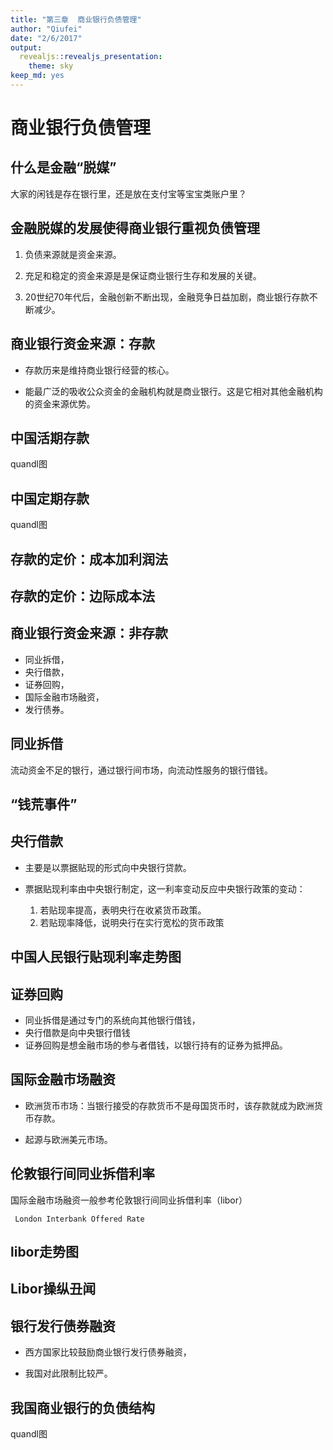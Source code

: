```yaml
---
title: "第三章  商业银行负债管理"
author: "Qiufei"
date: "2/6/2017"
output:
  revealjs::revealjs_presentation:
    theme: sky
keep_md: yes
---
```




# 商业银行负债管理 #

## 什么是金融“脱媒” ##

大家的闲钱是存在银行里，还是放在支付宝等宝宝类账户里？


## 金融脱媒的发展使得商业银行重视负债管理 ##

1. 负债来源就是资金来源。

2. 充足和稳定的资金来源是是保证商业银行生存和发展的关键。

3. 20世纪70年代后，金融创新不断出现，金融竞争日益加剧，商业银行存款不断减少。


## 商业银行资金来源：存款 ##

* 存款历来是维持商业银行经营的核心。

* 能最广泛的吸收公众资金的金融机构就是商业银行。这是它相对其他金融机构的资金来源优势。

## 中国活期存款 ##

quandl图

## 中国定期存款 ##

quandl图


## 存款的定价：成本加利润法 ##


## 存款的定价：边际成本法 ##


## 商业银行资金来源：非存款 ##

* 同业拆借，
* 央行借款，
* 证券回购，
* 国际金融市场融资，
* 发行债券。



## 同业拆借 ##

流动资金不足的银行，通过银行间市场，向流动性服务的银行借钱。

## “钱荒事件” ##


## 央行借款 ##

* 主要是以票据贴现的形式向中央银行贷款。

* 票据贴现利率由中央银行制定，这一利率变动反应中央银行政策的变动：

    1.  若贴现率提高，表明央行在收紧货币政策。
    2.  若贴现率降低，说明央行在实行宽松的货币政策

## 中国人民银行贴现利率走势图 ##

## 证券回购 ##

* 同业拆借是通过专门的系统向其他银行借钱，
* 央行借款是向中央银行借钱
* 证券回购是想金融市场的参与者借钱，以银行持有的证券为抵押品。

## 国际金融市场融资 ##

* 欧洲货币市场：当银行接受的存款货币不是母国货币时，该存款就成为欧洲货币存款。

* 起源与欧洲美元市场。


## 伦敦银行间同业拆借利率 ##

国际金融市场融资一般参考伦敦银行间同业拆借利率（libor）

     London Interbank Offered Rate

## libor走势图 ##


## Libor操纵丑闻 ##


## 银行发行债券融资 ##
* 西方国家比较鼓励商业银行发行债券融资，

* 我国对此限制比较严。


## 我国商业银行的负债结构 ##

quandl图

